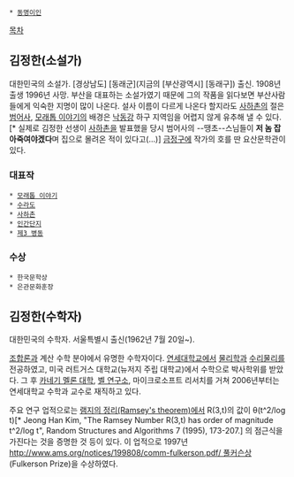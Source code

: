  * [[동명이인]]

[[목차]]
== 김정한(소설가) ==
대한민국의 소설가. [경상남도] [동래군](지금의 [부산광역시] [동래구]) 출신. 1908년 출생 1996년 사망. 부산을 대표하는 소설가였기 때문에 그의 작품을 읽다보면 부산사람들에게 익숙한 지명이 많이 나온다. 설사 이름이 다르게 나온다 할지라도 [[사하촌]]의 절은 [[범어사]], [[모래톱 이야기]]의 배경은 [[낙동강]] 하구 지역임을 어렵지 않게 유추해 낼 수 있다.[* 실제로 김정한 선생이 [[사하촌]]을 발표했을 당시 범어사의 --땡초--스님들이 '''저 놈 잡아죽여야겠다'''며 집으로 몰려온 적이 있다고(...)] [[금정구]]에 작가의 호를 딴 요산문학관이 있다.

=== 대표작 ===
 * [[모래톱 이야기]]
 * [[수라도]]
 * [[사하촌]]
 * [[인간단지]]
 * [[제3 병동]]

=== 수상 ===
 * 한국문학상
 * 은관문화훈장

== 김정한(수학자) ==
대한민국의 수학자. 서울특별시 출신(1962년 7월 20일~). 

[[조합론]]과 계산 수학 분야에서 유명한 수학자이다. [[연세대학교]]에서 [[물리학]]과 [[수리물리]]를 전공하였고, 미국 러트거스 대학교(뉴저지 주립 대학교)에서 수학으로 박사학위를 받았다. 그 후 [[카네기 멜론 대학]], [[벨 연구소]], 마이크로소프트 리서치를 거쳐 2006년부터는 연세대학교 수학과 교수로 재직하고 있다.

주요 연구 업적으로는 [[램지의 정리(Ramsey's theorem)]]에서 R(3,t)의 값이 θ(t^2/log t)[* Jeong Han Kim, "The Ramsey Number R(3,t) has order of magnitude t^2/log t", Random Structures and Algorithms 7 (1995), 173-207.]
의 점근식을 가진다는 것을 증명한 것 등이 있다. 이 업적으로 1997년 
[[http://www.ams.org/notices/199808/comm-fulkerson.pdf/ 풀커슨상]](Fulkerson Prize)을 수상하였다.
